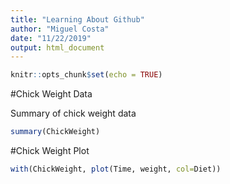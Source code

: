 ```yaml
---
title: "Learning About Github"
author: "Miguel Costa"
date: "11/22/2019"
output: html_document
---
```


```r
knitr::opts_chunk$set(echo = TRUE)
```

#Chick Weight Data

Summary of chick weight data

```r
summary(ChickWeight)
```

#Chick Weight Plot

```r
with(ChickWeight, plot(Time, weight, col=Diet))
```


